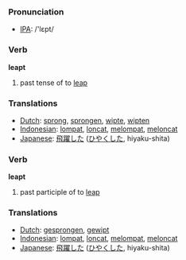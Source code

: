 === Pronunciation ===
*[[w:IPA|IPA]]: /'lɛpt/

=== Verb ===
'''leapt'''

# past tense of to [[leap]]

=== Translations ===
*[[Dutch]]: [[sprong]], [[sprongen]], [[wipte]], [[wipten]]
*[[Indonesian]]: [[lompat]], [[loncat]], [[lompat|melompat]], [[loncat|meloncat]]
*[[Japanese]]: [[飛躍]]した ([[ひやく]]した, hiyaku-shita)

=== Verb ===
'''leapt'''

# past participle of to [[leap]]

=== Translations ===
*[[Dutch]]: [[gesprongen]], [[gewipt]]
*[[Indonesian]]: [[lompat]], [[loncat]], [[lompat|melompat]], [[loncat|meloncat]]
*[[Japanese]]: [[飛躍]]した ([[ひやく]]した, hiyaku-shita)
